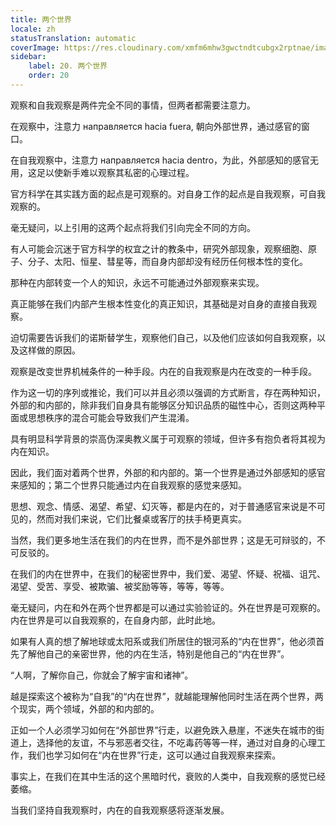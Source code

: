```yaml
---
title: 两个世界
locale: zh
statusTranslation: automatic
coverImage: https://res.cloudinary.com/xmfm6mhw3gwctndtcubgx2rptnae/image/upload/v1740468922/small_cover_tratado_de_psicologia_revolucionaria_a4c0dca4e0.webp
sidebar:
    label: 20. 两个世界
    order: 20
---
```

观察和自我观察是两件完全不同的事情，但两者都需要注意力。

在观察中，注意力 направляется hacia fuera, 朝向外部世界，通过感官的窗口。

在自我观察中，注意力 направляется hacia dentro，为此，外部感知的感官无用，这足以使新手难以观察其私密的心理过程。

官方科学在其实践方面的起点是可观察的。对自身工作的起点是自我观察，可自我观察的。

毫无疑问，以上引用的这两个起点将我们引向完全不同的方向。

有人可能会沉迷于官方科学的权宜之计的教条中，研究外部现象，观察细胞、原子、分子、太阳、恒星、彗星等，而自身内部却没有经历任何根本性的变化。

那种在内部转变一个人的知识，永远不可能通过外部观察来实现。

真正能够在我们内部产生根本性变化的真正知识，其基础是对自身的直接自我观察。

迫切需要告诉我们的诺斯替学生，观察他们自己，以及他们应该如何自我观察，以及这样做的原因。

观察是改变世界机械条件的一种手段。内在的自我观察是内在改变的一种手段。

作为这一切的序列或推论，我们可以并且必须以强调的方式断言，存在两种知识，外部的和内部的，除非我们自身具有能够区分知识品质的磁性中心，否则这两种平面或思想秩序的混合可能会导致我们产生混淆。

具有明显科学背景的崇高伪深奥教义属于可观察的领域，但许多有抱负者将其视为内在知识。

因此，我们面对着两个世界，外部的和内部的。第一个世界是通过外部感知的感官来感知的；第二个世界只能通过内在自我观察的感觉来感知。

思想、观念、情感、渴望、希望、幻灭等，都是内在的，对于普通感官来说是不可见的，然而对我们来说，它们比餐桌或客厅的扶手椅更真实。

当然，我们更多地生活在我们的内在世界，而不是外部世界；这是无可辩驳的，不可反驳的。

在我们的内在世界中，在我们的秘密世界中，我们爱、渴望、怀疑、祝福、诅咒、渴望、受苦、享受、被欺骗、被奖励等等，等等，等等。

毫无疑问，内在和外在两个世界都是可以通过实验验证的。外在世界是可观察的。内在世界是可以自我观察的，在自身内部，此时此地。

如果有人真的想了解地球或太阳系或我们所居住的银河系的“内在世界”，他必须首先了解他自己的亲密世界，他的内在生活，特别是他自己的“内在世界”。

“人啊，了解你自己，你就会了解宇宙和诸神”。

越是探索这个被称为“自我”的“内在世界”，就越能理解他同时生活在两个世界，两个现实，两个领域，外部的和内部的。

正如一个人必须学习如何在“外部世界”行走，以避免跌入悬崖，不迷失在城市的街道上，选择他的友谊，不与邪恶者交往，不吃毒药等等一样，通过对自身的心理工作，我们也学习如何在“内在世界”行走，这可以通过自我观察来探索。

事实上，在我们在其中生活的这个黑暗时代，衰败的人类中，自我观察的感觉已经萎缩。

当我们坚持自我观察时，内在的自我观察感将逐渐发展。

